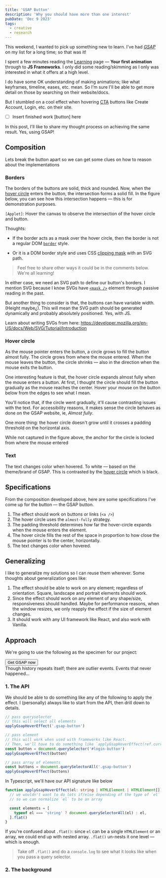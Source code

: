 ```yaml
---
title: 'GSAP Button'
description: 'Why you should have more than one interest'
pubDate: 'Dec 9 2023'
tags:
  - creative
  - research
---
```




This weekend, I wanted to pick up something new to learn. I've had [_GSAP_](https://gsap.com) on my list for a long time; so that was it!

I spent a few minutes reading the [Learning](https://gsap.com/resources) page — **Your first animation** through to **JS Frameworks**. I only did some reading/skimming as I only was interested in what it offers at a high level.

I do have some OK understanding of making animations; like what keyframes, timeline, eases, etc. mean. So I'm sure I'll be able to get more detail on those by searching on their website/docs.

But I stumbled on a cool effect when hovering [CTA](<https://en.wikipedia.org/wiki/Call_to_action_(marketing)>) buttons like Create Account, Login, etc. on their site.

- [ ] Insert finished work [button] here

In this post, I'll like to share my thought process on achieving the same result. Yes, using GSAP!

## Composition

Lets break the button apart so we can get some clues on how to reason about the implementations

### Borders

The borders of the buttons are solid, thick and rounded. Now, when the [hover circle](#hover-circle) enters the button, the intersection forms a solid fill. In the figure below, you can see how this intersection happens — this is for demonstration purposes.

<BorderFigure />

`[Applet]`: Hover the canvas to observe the intersection of the hover circle and button.

Thoughts:

- If the border acts as a mask over the hover circle, then the border is not a regular DOM [`border`](https://developer.mozilla.org/en-US/docs/Web/CSS/border) style.

- Or it is a DOM border style and uses CSS [clipping mask](https://css-tricks.com/clipping-masking-css/) with an SVG path.

> Feel free to share other ways it could be in the comments below. We're all learning!

In either case, we need an SVG path to define our button's borders. I mention SVG because I know SVGs have [`<mask />`](https://developer.mozilla.org/en-US/docs/Web/SVG/Element/mask) element through passive reading in the past.

But another thing to consider is that, the buttons can have variable width. (Height maybe¿). This will mean the SVG path should be generated dynamically and probably absolutely positioned. Yes, with JS.

Learn about writing SVGs from here: https://developer.mozilla.org/en-US/docs/Web/SVG/Tutorial/Introduction

### Hover circle

As the mouse pointer enters the button, a circle grows to fill the button almost fully. The circle grows from where the mouse entered. When the mouse leaves the button, the circle shrinks — also in the direction when the mouse exits the button.

One interesting feature is that, the hover circle expands almost fully when the mouse enters a button. At first, I thought the circle should fill the button gradually as the mouse reaches the center. Hover your mouse on the button below from the edges to see what I mean.

<HoverCircleFigure />

You'll notice that, if the circle went gradually, it'll cause contrasting issues with the text. For accessibility reasons, it makes sense the circle behaves as done on the GSAP website, ie, _Almost fully_.

One more thing: the hover circle doesn't grow until it crosses a padding threshold on the horizontal axis.

While not captured in the figure above, the anchor for the circle is locked from where the mouse entered

### Text

The text changes color when hovered. To white — based on the theme/brand of GSAP. This is contrasted by the [hover circle](#hover-circle) which is black.

## Specifications

From the composition developed above, here are some specifications I've come up for the button — the GSAP button.

1. The effect should work on buttons or links (`<a />`)
1. The hover circle uses the `almost-fully` strategy.
1. The padding threshold determines how far the hover-circle expands when the mouse enters the element.
1. The hover circle fills the rest of the space in proportion to how close the mouse pointer is to the center, horizontally.
1. The text changes color when hovered.

## Generalizing

I like to generalize my solutions so I can reuse them wherever. Some thoughts about generalization goes like:

1. The effect should be able to work on any element; regardless of orientation. Square, landscape and portrait elements should work.
1. Since the effect should work on any element of any shape/size, responsiveness should handled. Maybe for performance reasons, when the window resizes, we only reapply the effect if the size of element changes.
1. It should work with any UI framework like React, and also work with Vanilla.

## Approach

We're going to use the following as the specimen for our project:

<div class="grid grid-cols-2 lg:grid-cols-4 my-8">
  <div class="col-span-1 lg:col-start-2 flex items-center">
    <button class="rounded-[30px] border-2 border-zinc-700 px-8 py-2 font-bold text-zinc-700">
      Get GSAP now
    </button>
  </div>

  <div class="col-span-1">
    <div class="rounded-[30px] border-2 border-zinc-700 p-6 font-bold text-zinc-700 text-2xl">
      <div>
        Though history repeats itself; there are outlier events. Events that never happened…
      </div>
    </div>
  </div>
</div>

### 1. The API

We should be able to do something like any of the following to apply the effect. I (personally) always like to start from the API, then drill down to details.

```js
// pass queryselector
// this will select all elements
applyGsapHoverEffect('.gsap-button')

// pass element
// this will work when used with frameworks like React.
// Then, we'll have to do something like `applyGsapHoverEffect(ref.current)`
const button = document.querySelector('#login-button')
applyGsapHoverEffect(button)

// pass array of elements
const buttons = document.querySelectorAll('.gsap-button')
applyGsapHoverEffect(buttons)
```

In Typescript, we'll have our API signature like below

```typescript
function applyGsapHoverEffect(el: string | HTMLElement | HTMLElement[]) {
  // we wouldn't want to do lots if/else depending of the type of `el`
  // so we can normalize `el` to be an array

  const elements = [
    typeof el === 'string' ? document.querySelectorAll(el) : el,
  ].flat()
}
```

If you're confused about `.flat()`: since `el` can be a single `HTMLElement` or an array, we could end up with nested array. `.flat()` un-nests it one level — which is enough.

> Take off `.flat()` and do a `console.log` to see what it looks like when you pass a query selector.

### 2. The background
